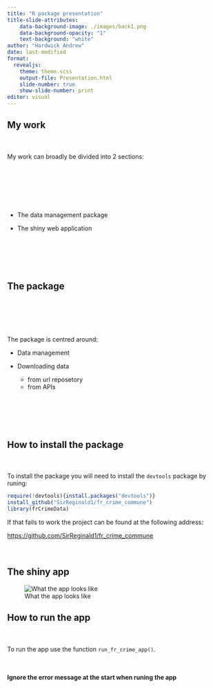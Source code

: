 ```yaml
---
title: "R package presentation"
title-slide-attributes:
    data-background-image: ./images/back1.png
    data-background-opacity: "1"
    text-background: "white"
author: "Hardwick Andrew"
date: last-modified
format: 
  revealjs:
    theme: theme.scss
    output-file: Presentation.html
    slide-number: true
    show-slide-number: print
editor: visual
---
```


## My work {background-image="images/back2.png"}

::: {style="padding: 20px 0;"}
My work can broadly be divided into 2 sections:
:::

::: {.center style="padding: 70px 0;"}
-   The data management package

-   The shiny web application
:::

## The package {background-image="images/back2.png"}

::: {.center style="padding: 70px 0;"}
The package is centred around: 

-   Data management

-   Downloading data
    -   from url reposetory
    -   from APIs


:::

## How to install the package {background-image="images/back2.png"}

::: {style="padding: 20px 0;"}
To install the package you will need to install the `devtools` package by runing:

```r
require(!devtools){install.packages("devtools")}
install_github("SirReginald1/fr_crime_commune")
library(frCrimeData)
```

If that fails to work the project can be found at the following address:

::: {style="color: blue"}
[https://github.com/SirReginald1/fr_crime_commune](https://github.com/SirReginald1/fr_crime_commune)
:::

:::

## The shiny app {background-image="images/back2.png"}

![What the app looks like](images/the_app.png)

## How to run the app {background-image="images/back2.png"}

::: {style="padding: 20px 0;"}
To run the app use the function `run_fr_crime_app()`.
:::

::: {.myDiv .vertical-center}
**Ignore the error message at the start when runing the app**
:::
